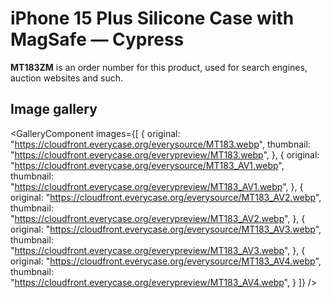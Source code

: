 
# iPhone 15 Plus Silicone Case with MagSafe — Cypress

<Callout type='info' emoji='👉🏻'>**MT183ZM** is an order number for this product, used for search engines, auction websites and such.</Callout>

## Image gallery

<GalleryComponent
    images={[
      {
        original: "https://cloudfront.everycase.org/everysource/MT183.webp",
        thumbnail: "https://cloudfront.everycase.org/everypreview/MT183.webp",
      },
      {
        original: "https://cloudfront.everycase.org/everysource/MT183_AV1.webp",
        thumbnail: "https://cloudfront.everycase.org/everypreview/MT183_AV1.webp",
      },
      {
        original: "https://cloudfront.everycase.org/everysource/MT183_AV2.webp",
        thumbnail: "https://cloudfront.everycase.org/everypreview/MT183_AV2.webp",
      },
      {
        original: "https://cloudfront.everycase.org/everysource/MT183_AV3.webp",
        thumbnail: "https://cloudfront.everycase.org/everypreview/MT183_AV3.webp",
      },
      {
        original: "https://cloudfront.everycase.org/everysource/MT183_AV4.webp",
        thumbnail: "https://cloudfront.everycase.org/everypreview/MT183_AV4.webp",
      }
    ]}
  />
